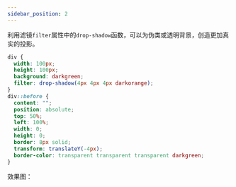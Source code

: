 ```yaml
---
sidebar_position: 2
---
```


利用滤镜`filter`属性中的`drop-shadow`函数，可以为伪类或透明背景，创造更加真实的投影。

```css
div {
  width: 100px;
  height: 100px;
  background: darkgreen;
  filter: drop-shadow(4px 4px 4px darkorange);
}
div::before {
  content: "";
  position: absolute;
  top: 50%;
  left: 100%;
  width: 0;
  height: 0;
  border: 8px solid;
  transform: translateY(-4px);
  border-color: transparent transparent transparent darkgreen;
}
```

效果图：


<div className={styles["drop-shadow-demo"]}></div>
